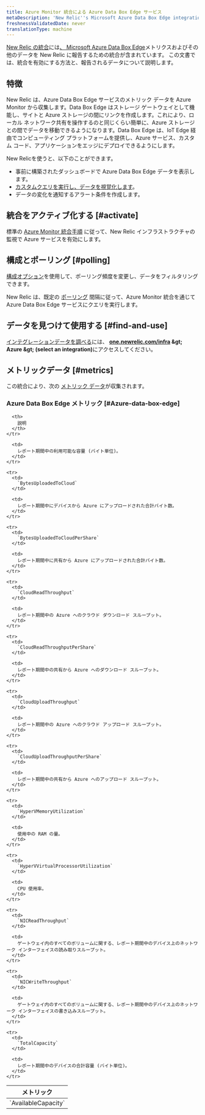 ```yaml
---
title: Azure Monitor 統合による Azure Data Box Edge サービス
metaDescription: 'New Relic''s Microsoft Azure Data Box Edge integration: what data it reports and how to enable it.'
freshnessValidatedDate: never
translationType: machine
---
```


[New Relic の統合](/docs/infrastructure/introduction-infra-monitoring)には[、 Microsoft Azure Data Box Edge](https://azure.microsoft.com/en-us/updates/announcing-azure-data-box-edge/)メトリクスおよびその他のデータを New Relic に報告するための統合が含まれています。 この文書では、統合を有効にする方法と、報告されるデータについて説明します。

## 特徴

New Relic は、Azure Data Box Edge サービスのメトリック データを Azure Monitor から収集します。Data Box Edge はストレージ ゲートウェイとして機能し、サイトと Azure ストレージの間にリンクを作成します。これにより、ローカル ネットワーク共有を操作するのと同じくらい簡単に、Azure ストレージとの間でデータを移動できるようになります。Data Box Edge は、IoT Edge 経由でコンピューティング プラットフォームを提供し、Azure サービス、カスタム コード、アプリケーションをエッジにデプロイできるようにします。

New Relicを使うと、以下のことができます。

* 事前に構築されたダッシュボードで Azure Data Box Edge データを表示します。
* [カスタムクエリを実行し、データを視覚化します](/docs/infrastructure/integrations-getting-started/getting-started/use-integration-data-new-relic-insights)。
* データの変化を通知するアラート条件を作成します。

## 統合をアクティブ化する [#activate]

標準の [Azure Monitor 統合手順](/docs/infrastructure/microsoft-azure-integrations/azure-integrations-list/azure-monitor) に従って、New Relic インフラストラクチャの監視で Azure サービスを有効にします。

## 構成とポーリング [#polling]

[構成オプション](/docs/infrastructure/microsoft-azure-integrations/azure-integrations-list/azure-monitor/#settings)を使用して、ポーリング頻度を変更し、データをフィルタリングできます。

New Relic は、既定の [ポーリング](/docs/infrastructure/microsoft-azure-integrations/azure-integrations-list/azure-monitor/#settings) 間隔に従って、Azure Monitor 統合を通じて Azure Data Box Edge サービスにクエリを実行します。

## データを見つけて使用する [#find-and-use]

[インテグレーションデータを調べる](/docs/infrastructure/integrations/find-use-infrastructure-integration-data)には、 <DNT>**[one.newrelic.com/infra](https://one.newrelic.com/infra) &amp;gt; Azure &amp;gt; (select an integration)**</DNT>にアクセスしてください。

## メトリックデータ [#metrics]

この統合により、次の [メトリック データ](/docs/infrastructure/integrations-getting-started/getting-started/understand-integration-data-data-types#metric)が収集されます。

### Azure Data Box Edge メトリック [#Azure-data-box-edge]

<table>
  <thead>
    <tr>
      <th style={{ width: "300px" }}>
        メトリック
      </th>

      <th>
        説明
      </th>
    </tr>
  </thead>

  <tbody>
    <tr>
      <td>
        `AvailableCapacity`
      </td>

      <td>
        レポート期間中の利用可能な容量 (バイト単位)。
      </td>
    </tr>

    <tr>
      <td>
        `BytesUploadedToCloud`
      </td>

      <td>
        レポート期間中にデバイスから Azure にアップロードされた合計バイト数。
      </td>
    </tr>

    <tr>
      <td>
        `BytesUploadedToCloudPerShare`
      </td>

      <td>
        レポート期間中に共有から Azure にアップロードされた合計バイト数。
      </td>
    </tr>

    <tr>
      <td>
        `CloudReadThroughput`
      </td>

      <td>
        レポート期間中の Azure へのクラウド ダウンロード スループット。
      </td>
    </tr>

    <tr>
      <td>
        `CloudReadThroughputPerShare`
      </td>

      <td>
        レポート期間中の共有から Azure へのダウンロード スループット。
      </td>
    </tr>

    <tr>
      <td>
        `CloudUploadThroughput`
      </td>

      <td>
        レポート期間中の Azure へのクラウド アップロード スループット。
      </td>
    </tr>

    <tr>
      <td>
        `CloudUploadThroughputPerShare`
      </td>

      <td>
        レポート期間中の共有から Azure へのアップロード スループット。
      </td>
    </tr>

    <tr>
      <td>
        `HyperVMemoryUtilization`
      </td>

      <td>
        使用中の RAM の量。
      </td>
    </tr>

    <tr>
      <td>
        `HyperVVirtualProcessorUtilization`
      </td>

      <td>
        CPU 使用率。
      </td>
    </tr>

    <tr>
      <td>
        `NICReadThroughput`
      </td>

      <td>
        ゲートウェイ内のすべてのボリュームに関する、レポート期間中のデバイス上のネットワーク インターフェイスの読み取りスループット。
      </td>
    </tr>

    <tr>
      <td>
        `NICWriteThroughput`
      </td>

      <td>
        ゲートウェイ内のすべてのボリュームに関する、レポート期間中のデバイス上のネットワーク インターフェイスの書き込みスループット。
      </td>
    </tr>

    <tr>
      <td>
        `TotalCapacity`
      </td>

      <td>
        レポート期間中のデバイスの合計容量 (バイト単位)。
      </td>
    </tr>
  </tbody>
</table>